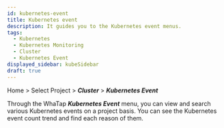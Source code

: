 ```yaml
---
id: kubernetes-event
title: Kubernetes event
description: It guides you to the Kubernetes event menus.
tags:
  - Kubernetes
  - Kubernetes Monitoring
  - Cluster
  - Kubernetes Event
displayed_sidebar: kubeSidebar
draft: true
---
```


Home > Select Project > **_Cluster_** > **_Kubernetes Event_** 

Through the WhaTap **_Kubernetes Event_** menu, you can view and search various Kubernetes events on a project basis. You can see the Kubernetes event count trend and find each reason of them.
